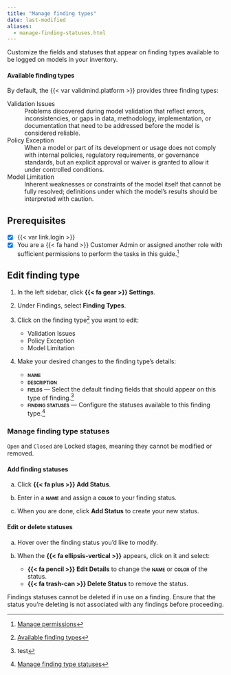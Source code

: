 ```yaml
---
title: "Manage finding types"
date: last-modified
aliases: 
  - manage-finding-statuses.html
---
```


Customize the fields and statuses that appear on finding types available to be logged on models in your inventory.

#### Available finding types

By default, the {{< var validmind.platform >}} provides three finding types:

Validation Issues
: Problems discovered during model validation that reflect errors, inconsistencies, or gaps in data, methodology, implementation, or documentation that need to be addressed before the model is considered reliable.

Policy Exception
: When a model or part of its development or usage does not comply with internal policies, regulatory requirements, or governance standards, but an explicit approval or waiver is granted to allow it under controlled conditions.

Model Limitation
: Inherent weaknesses or constraints of the model itself that cannot be fully resolved; definitions under which the model's results should be interpreted with caution.

::: {.attn}

## Prerequisites

- [x] {{< var link.login >}}
- [x] You are a [{{< fa hand >}} Customer Admin]{.bubble} or assigned another role with sufficient permissions to perform the tasks in this guide.[^1]

:::

## Edit finding type

1. In the left sidebar, click **{{< fa gear >}} Settings**.

2. Under Findings, select **Finding Types**.

3. Click on the finding type[^2] you want to edit:

    - Validation Issues
    - Policy Exception
    - Model Limitation

4. Make your desired changes to the finding type's details:

    - **[name]{.smallcaps}**
    - **[description]{.smallcaps}**
    - **[fields]{.smallcaps}** — Select the default finding fields that should appear on this type of finding.[^3]
    - **[finding statuses]{.smallcaps}** — Configure the statuses available to this finding type.[^4]

### Manage finding type statuses

::: {.callout}
`Open` and `Closed` are [Locked]{.bubble} stages, meaning they cannot be modified or removed.

:::

::: {.panel-tabset}

#### Add finding statuses

a. Click **{{< fa plus >}} Add Status**.

b. Enter in a **[name]{.smallcaps}** and assign a **[color]{.smallcaps}** to your finding status.

c. When you are done, click **Add Status** to create your new status.

#### Edit or delete statuses

a. Hover over the finding status you'd like to modify.

b. When the **{{< fa ellipsis-vertical >}}** appears, click on it and select:

    - **{{< fa pencil >}} Edit Details** to change the **[name]{.smallcaps}** or **[color]{.smallcaps}** of the status.
    - [**{{< fa trash-can >}} Delete Status**]{.red} to remove the status.

::: {.callout-important title="Finding status deletion is permanent and cannot be undone."}

Findings statuses cannot be deleted if in use on a finding. Ensure that the status you're deleting is not associated with any findings before proceeding.
:::

:::


<!-- FOOTNOTES -->

[^1]: [Manage permissions](/guide/configuration/manage-permissions.qmd)

[^2]: [Available finding types](#available-finding-types)

[^3]: test

[^4]: [Manage finding type statuses](#manage-finding-type-statuses)
